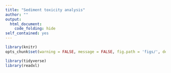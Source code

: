 ```yaml
---
title: "Sediment toxicity analysis"
author: ""
output: 
  html_document:
    code_folding: hide
self_contained: yes
---
```


```r
library(knitr)
opts_chunk$set(warning = FALSE, message = FALSE, fig.path = 'figs/', dev.args = list(bg = 'transparent'))
```

```r
library(tidyverse)
library(readxl)
```

